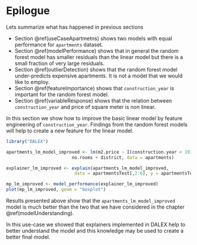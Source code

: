 # Epilogue

Lets summarize what has happened in previous sections

* Section \@ref(useCaseApartmetns) shows two models with equal performance for `apartments` dataset.
* Section \@ref(modelPerformance) shows that in general the random forest model has smaller residuals than the linear model but there is a small fraction of very large residuals.
* Section \@ref(outlierDetection) shows that the random forest model under-predicts expensive apartments. It is not a model that we would like to employ.
* Section \@ref(featureImportance) shows that `construction_year` is  important for the random forest model. 
* Section \@ref(variableResponse) shows that the relation between `construction_year` and price of square meter is non linear. 

In this section we show how to improve the basic linear model by feature engineering of `construction_year`. Findings from the random forest models will help to create a new feature for the linear model.

```r
library("DALEX")

apartments_lm_model_improved <- lm(m2.price ~ I(construction.year < 1935 | construction.year > 1995) + surface + floor + 
                         no.rooms + district, data = apartments)

explainer_lm_improved <- explain(apartments_lm_model_improved, 
                          data = apartmentsTest[,2:6], y = apartmentsTest$m2.price)

mp_lm_improved <- model_performance(explainer_lm_improved)
plot(mp_lm_improved, geom = "boxplot")
```

Results presented above show that the `apartments_lm_model_improved` model is much better than the two that we have considered in the chapter \@ref(modelUnderstanding).

In this use-case we showed that explainers implemented in DALEX help to better understand the model and this knowledge may be used to create a better final model.


